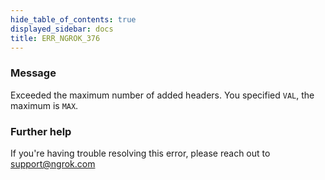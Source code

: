 ```yaml
---
hide_table_of_contents: true
displayed_sidebar: docs
title: ERR_NGROK_376
---
```




### Message

Exceeded the maximum number of added headers. You specified `VAL`, the maximum is `MAX`.

<ErrorDetails error="err_ngrok_376" />

### Further help

If you're having trouble resolving this error, please reach out to [support@ngrok.com](mailto:support@ngrok.com?subject=Help%20with%20ERR_NGROK_376)
